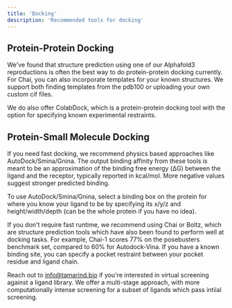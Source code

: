 ```yaml
---
title: 'Docking'
description: 'Recommended tools for docking'
---
```


## Protein-Protein Docking

We've found that structure prediction using one of our Alphafold3 reproductions is often the best way to do protein-protein docking currently. For Chai, you can also incorporate templates for your known structures. We support both finding templates from the pdb100 or uploading your own custom cif files. 

We do also offer ColabDock, which is a protein-protein docking tool with the option for specifying known experimental restraints. 

## Protein-Small Molecule Docking

If you need fast docking, we recommend physics based approaches like AutoDock/Smina/Gnina. The output binding affinity from these tools is meant to be an approximation of the binding free energy (ΔG) between the ligand and the receptor, typically reported in kcal/mol. More negative values suggest stronger predicted binding. 

To use AutoDock/Smina/Gnina, select a binding box on the protein for where you know your ligand to be by specifying its x/y/z and height/width/depth (can be the whole protein if you have no idea). 

If you don't require fast runtime, we recommend using Chai or Boltz, which are structure prediction tools which have also been found to perform well at docking tasks. For example, Chai-1 scores 77% on the posebusters benchmark set, compared to 60% for Autodock-Vina. If you have a known binding site, you can specify a pocket restraint between your pocket residue and ligand chain. 

Reach out to info@tamarind.bio if you're interested in virtual screening against a ligand library. We offer a multi-stage approach, with more computationally intense screening for a subset of ligands which pass intiial screening. 
